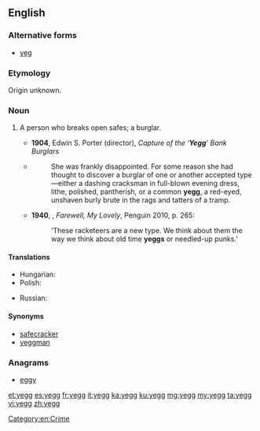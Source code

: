 ==English==

===Alternative forms===
* [[yeg]]

===Etymology===
Origin unknown.
<!--Origin uncertain, possibly from English or Scottish dialect, ''[[yark]]'' or ''[[yek]]''; popularized in 1930s gangster movies.

In his 1929 autobiography YOU CAN'T WIN, Jack Black, a self described yegg, attributes the origin to San Francisco's Chinatown "cook ovens" - a spot most favored by the hypos and small beggars. "The "cook ovens" were places built in back of Chinese lodging houses where occupants did their cooking on the community basis. There were warm places around the ovens to sleep in, and always a bite to eat for the asking - no Chinaman refuses to feed a hungry man."

As Black points out, "I may say that it is there (Chinatown cook ovens) the word yegg originated. It has not been locked in the dictionary, but it has a place in our language and it's about time its derivation was settled once and for all. It is a corruption of "yekk," a word from one of the many dialects spoken in Chinatown, and it means beggar. When a hypo or beggar approached a Chinaman to ask for something to eat, he was greeted with the exclamation, "yekk man, yekk man"".

Further, he states, "The underworld is quick to seize upon strange words, and the bums and hypos in Chinatown were calling themselves yeggmen years before the term was taken out on the road and given currency by eastbound beggars. In no time it had a verb hung on it and to yegg meant to beg."

"The late William A. Pinkerton was responsible for its changed meaning. His business consisted largely of asking questions and necessarily he acquired much misinformation. A burglar with some humor fell into Pinkerton's hands and when asked who was breaking open the country "jugs" he whispered to the detective that it was the yeggs. Investigation convinced Pinkerton that there were a lot of men drifting about the country who called themselves yeggs. The word went into a series of magazine articles Pinkerton was writing at the time and was fastened upon the "box" men. Its meaning has since widened until now the term "yegg" includes all criminals whose work is "heavy".!-->

===Noun===
{{en-noun}}

# {{context|cant|slang|lang=en}} A person who breaks open safes; a burglar.
#* '''1904''', Edwin S. Porter (director), ''Capture of the ‘'''Yegg'''’ Bank Burglars''
#* {{RQ:Vance Nobody|III}}
#*: She was frankly disappointed. For some reason she had thought to discover a burglar of one or another accepted type—either a dashing cracksman in full-blown evening dress, lithe, polished, pantherish, or a common '''yegg''', a red-eyed, unshaven burly brute in the rags and tatters of a tramp.
#* '''1940''', {{w|Raymond Chandler}}, ''Farewell, My Lovely'', Penguin 2010, p. 265:
#*: ‘These racketeers are a new type. We think about them the way we think about old time '''yeggs''' or needled-up punks.’

====Translations====
{{trans-top|a person who breaks open safes; a burglar}}
* Hungarian: {{t|hu|kasszafúró}}
* Polish: {{t+|pl|kasiarz|m-pr}}
{{trans-mid}}
* Russian: {{t+|ru|взло́мщик|m}}
{{trans-bottom}}

====Synonyms====
* [[safecracker]]
* [[yeggman]]

===Anagrams===
* [[eggy#English|eggy]]

[[Category:en:Crime]]

[[et:yegg]]
[[es:yegg]]
[[fr:yegg]]
[[it:yegg]]
[[ka:yegg]]
[[ku:yegg]]
[[mg:yegg]]
[[my:yegg]]
[[ta:yegg]]
[[vi:yegg]]
[[zh:yegg]]